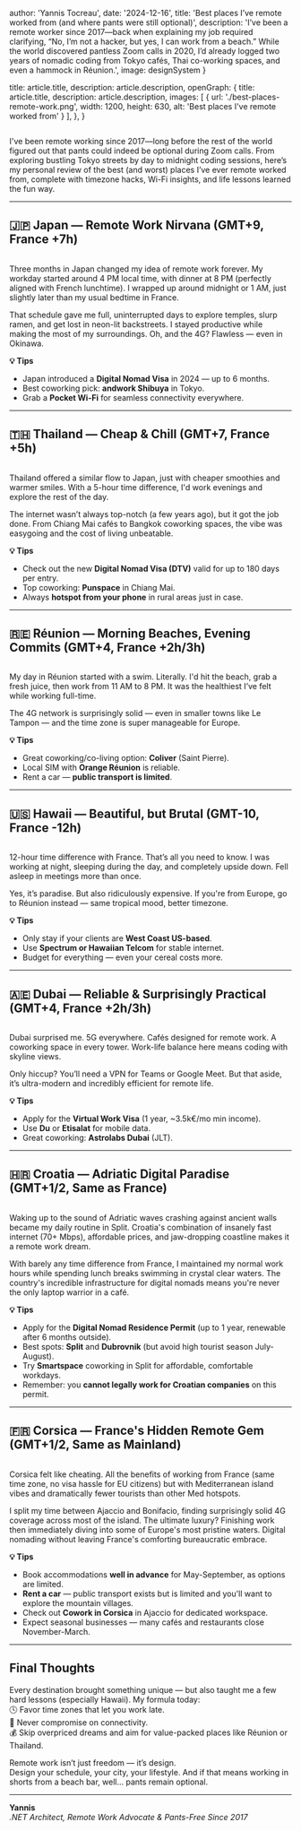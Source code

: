
  author: 'Yannis Tocreau',
  date: '2024-12-16',
  title: 'Best places I’ve remote worked from (and where pants were still optional)',
  description:
    'I’ve been a remote worker since 2017—back when explaining my job required clarifying, “No, I’m not a hacker, but yes, I can work from a beach.” While the world discovered pantless Zoom calls in 2020, I’d already logged two years of nomadic coding from Tokyo cafés, Thai co-working spaces, and even a hammock in Réunion.',
  image: designSystem
}

  title: article.title,
  description: article.description,
  openGraph: {
    title: article.title,
    description: article.description,
    images: [
      {
        url: './best-places-remote-work.png',
        width: 1200,
        height: 630,
        alt: 'Best places I\'ve remote worked from'
      }
    ],
  },
}


<Image src={designSystem} alt="" />

I've been remote working since 2017—long before the rest of the world figured out that pants could indeed be optional during Zoom calls. From exploring bustling Tokyo streets by day to midnight coding sessions, here’s my personal review of the best (and worst) places I’ve ever remote worked from, complete with timezone hacks, Wi-Fi insights, and life lessons learned the fun way.

--- 

## 🇯🇵 Japan — Remote Work Nirvana (GMT+9, France +7h)

<Image src={japan} width={1000} height={600} alt="" />

Three months in Japan changed my idea of remote work forever. My workday started around 4 PM local time, with dinner at 8 PM (perfectly aligned with French lunchtime). I wrapped up around midnight or 1 AM, just slightly later than my usual bedtime in France.

That schedule gave me full, uninterrupted days to explore temples, slurp ramen, and get lost in neon-lit backstreets. I stayed productive while making the most of my surroundings. Oh, and the 4G? Flawless — even in Okinawa.

**💡 Tips**  
- Japan introduced a **Digital Nomad Visa** in 2024 — up to 6 months.  
- Best coworking pick: **andwork Shibuya** in Tokyo.  
- Grab a **Pocket Wi-Fi** for seamless connectivity everywhere.  

---

## 🇹🇭 Thailand — Cheap & Chill (GMT+7, France +5h)

<Image src={thailand} width={1000} height={600} alt="" />

Thailand offered a similar flow to Japan, just with cheaper smoothies and warmer smiles. With a 5-hour time difference, I'd work evenings and explore the rest of the day.

The internet wasn’t always top-notch (a few years ago), but it got the job done. From Chiang Mai cafés to Bangkok coworking spaces, the vibe was easygoing and the cost of living unbeatable.

**💡 Tips**  
- Check out the new **Digital Nomad Visa (DTV)** valid for up to 180 days per entry.  
- Top coworking: **Punspace** in Chiang Mai.  
- Always **hotspot from your phone** in rural areas just in case.

---

## 🇷🇪 Réunion — Morning Beaches, Evening Commits (GMT+4, France +2h/3h)

<Image src={reunion} width={1000} height={600} alt="" />

My day in Réunion started with a swim. Literally. I'd hit the beach, grab a fresh juice, then work from 11 AM to 8 PM. It was the healthiest I’ve felt while working full-time.

The 4G network is surprisingly solid — even in smaller towns like Le Tampon — and the time zone is super manageable for Europe.

**💡 Tips**  
- Great coworking/co-living option: **Coliver** (Saint Pierre).  
- Local SIM with **Orange Réunion** is reliable.  
- Rent a car — **public transport is limited**.

---

## 🇺🇸 Hawaii — Beautiful, but Brutal (GMT-10, France -12h)

<Image src={hawaii} width={1000} height={600} alt="" />

12-hour time difference with France. That’s all you need to know. I was working at night, sleeping during the day, and completely upside down. Fell asleep in meetings more than once.

Yes, it’s paradise. But also ridiculously expensive. If you're from Europe, go to Réunion instead — same tropical mood, better timezone.

**💡 Tips**  
- Only stay if your clients are **West Coast US-based**.  
- Use **Spectrum or Hawaiian Telcom** for stable internet.  
- Budget for everything — even your cereal costs more.

---

## 🇦🇪 Dubai — Reliable & Surprisingly Practical (GMT+4, France +2h/3h)

<Image src={dubai} width={1000} height={600} alt="" />

Dubai surprised me. 5G everywhere. Cafés designed for remote work. A coworking space in every tower. Work-life balance here means coding with skyline views.

Only hiccup? You’ll need a VPN for Teams or Google Meet. But that aside, it’s ultra-modern and incredibly efficient for remote life.

**💡 Tips**  
- Apply for the **Virtual Work Visa** (1 year, ~3.5k€/mo min income).  
- Use **Du** or **Etisalat** for mobile data.  
- Great coworking: **Astrolabs Dubai** (JLT).

---

## 🇭🇷 Croatia — Adriatic Digital Paradise (GMT+1/2, Same as France)

<Image src={croatia} width={1000} height={600} alt="" />

Waking up to the sound of Adriatic waves crashing against ancient walls became my daily routine in Split. Croatia's combination of insanely fast internet (70+ Mbps), affordable prices, and jaw-dropping coastline makes it a remote work dream.

With barely any time difference from France, I maintained my normal work hours while spending lunch breaks swimming in crystal clear waters. The country's incredible infrastructure for digital nomads means you're never the only laptop warrior in a café.

**💡 Tips**  
- Apply for the **Digital Nomad Residence Permit** (up to 1 year, renewable after 6 months outside).  
- Best spots: **Split** and **Dubrovnik** (but avoid high tourist season July-August).  
- Try **Smartspace** coworking in Split for affordable, comfortable workdays.  
- Remember: you **cannot legally work for Croatian companies** on this permit.

---

## 🇫🇷 Corsica — France's Hidden Remote Gem (GMT+1/2, Same as Mainland)

<Image src={corsica} width={1000} height={600} alt="" />

Corsica felt like cheating. All the benefits of working from France (same time zone, no visa hassle for EU citizens) but with Mediterranean island vibes and dramatically fewer tourists than other Med hotspots.

I split my time between Ajaccio and Bonifacio, finding surprisingly solid 4G coverage across most of the island. The ultimate luxury? Finishing work then immediately diving into some of Europe's most pristine waters. Digital nomading without leaving France's comforting bureaucratic embrace.

**💡 Tips**  
- Book accommodations **well in advance** for May-September, as options are limited.  
- **Rent a car** — public transport exists but is limited and you'll want to explore the mountain villages.  
- Check out **Cowork in Corsica** in Ajaccio for dedicated workspace.  
- Expect seasonal businesses — many cafés and restaurants close November-March.

---

## Final Thoughts

Every destination brought something unique — but also taught me a few hard lessons (especially Hawaii). My formula today:  
🕓 Favor time zones that let you work late.  
📶 Never compromise on connectivity.  
💰 Skip overpriced dreams and aim for value-packed places like Réunion or Thailand.

Remote work isn’t just freedom — it’s design.  
Design your schedule, your city, your lifestyle. And if that means working in shorts from a beach bar, well… pants remain optional.

---

**Yannis**  
*.NET Architect, Remote Work Advocate & Pants-Free Since 2017*